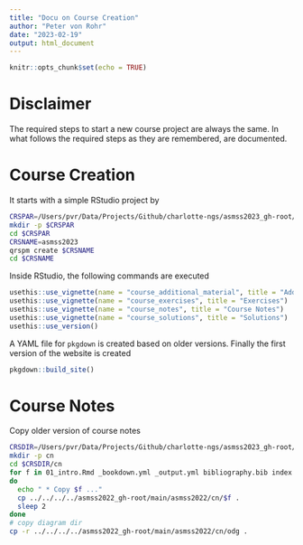 ```yaml
---
title: "Docu on Course Creation"
author: "Peter von Rohr"
date: "2023-02-19"
output: html_document
---
```


```r
knitr::opts_chunk$set(echo = TRUE)
```

# Disclaimer
The required steps to start a new course project are always the same. In what follows the required steps as they are remembered, are documented.


# Course Creation
It starts with a simple RStudio project by 

```bash
CRSPAR=/Users/pvr/Data/Projects/Github/charlotte-ngs/asmss2023_gh-root/main
mkdir -p $CRSPAR
cd $CRSPAR
CRSNAME=asmss2023
qrspm create $CRSNAME
cd $CRSNAME
```

Inside RStudio, the following commands are executed

```r
usethis::use_vignette(name = "course_additional_material", title = "Additional Material")
usethis::use_vignette(name = "course_exercises", title = "Exercises")
usethis::use_vignette(name = "course_notes", title = "Course Notes")
usethis::use_vignette(name = "course_solutions", title = "Solutions")
usethis::use_version()
```

A YAML file for `pkgdown` is created based on older versions. Finally the first version of the website is created

```r
pkgdown::build_site()
```


# Course Notes
Copy older version of course notes

```bash
CRSDIR=/Users/pvr/Data/Projects/Github/charlotte-ngs/asmss2023_gh-root/main/asmss2023
mkdir -p cn
cd $CRSDIR/cn
for f in 01_intro.Rmd _bookdown.yml _output.yml bibliography.bib index.Rmd preamble.tex
do
  echo " * Copy $f ..."
  cp ../../../../asmss2022_gh-root/main/asmss2022/cn/$f .
  sleep 2
done
# copy diagram dir
cp -r ../../../../asmss2022_gh-root/main/asmss2022/cn/odg .
```



